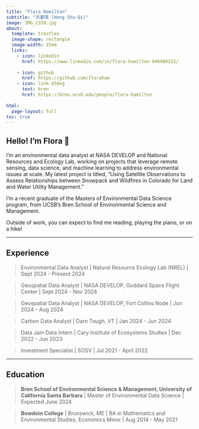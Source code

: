 ```yaml
---
title: "Flora Hamilton"
subtitle: "洪書琪 (Hong Shu-Qi)"
image: IMG_2339.jpg
about: 
  template: trestles
  image-shape: rectangle
  image-width: 15em
  links:
    - icon: linkedin
      href: https://www.linkedin.com/in/flora-hamilton-946980122/
      
    - icon: github
      href: https://github.com/floraham
    - icon: link-45deg
      text: bren
      href: https://bren.ucsb.edu/people/flora-hamilton
      
html:
  page-layout: full
toc: true
---
```


## Hello! I'm Flora 🌿 

I'm an environmental data analyst at NASA DEVELOP and National Resources and Ecology Lab, working on projects that leverage remote sensing, data science, and machine learning to address environmental issues at scale. My latest project is titled, "Using Satellite Observations to Assess Relationships between Snowpack and Wildfires in Colorado for Land and Water Utility Management."

I'm a recent graduate of the Masters of Environmental Data Science program, from UCSB's Bren School of Environmental Science and Management. 

Outside of work, you can expect to find me reading, playing the piano, or on a hike! 

------------------------------------------------------------------------

## Experience

> Environmental Data Analyst \| Natural Resource Ecology Lab (NREL) \| Sept 2024 - Present 2024 

> Geospatial Data Analyst \| NASA DEVELOP, Goddard Space Flight Center \| Sept 2024 - Nov 2024 

> Geospatial Data Analyst \| NASA DEVELOP, Fort Collins Node \| Jun 2024 - Aug 2024 

> Carbon Data Analyst \| Darn Tough, VT \| Jan 2024 - Jun 2024 

> Data Jam Data Intern \| Cary Institute of Ecosystems Studies \| Dec 2022 - Jun 2023

> Investment Specialist \| SOSV \| Jul 2021 - April 2022


------------------------------------------------------------------------

## Education

> **Bren School of Environmental Science & Management, University of California Santa Barbara** \| Master of Environmental Data Science \| Expected June 2024

> **Bowdoin College** \| Brunswick, ME \| BA in Mathematics and Environmental Studies, Economics Minor \| Aug 2014 - May 2021


